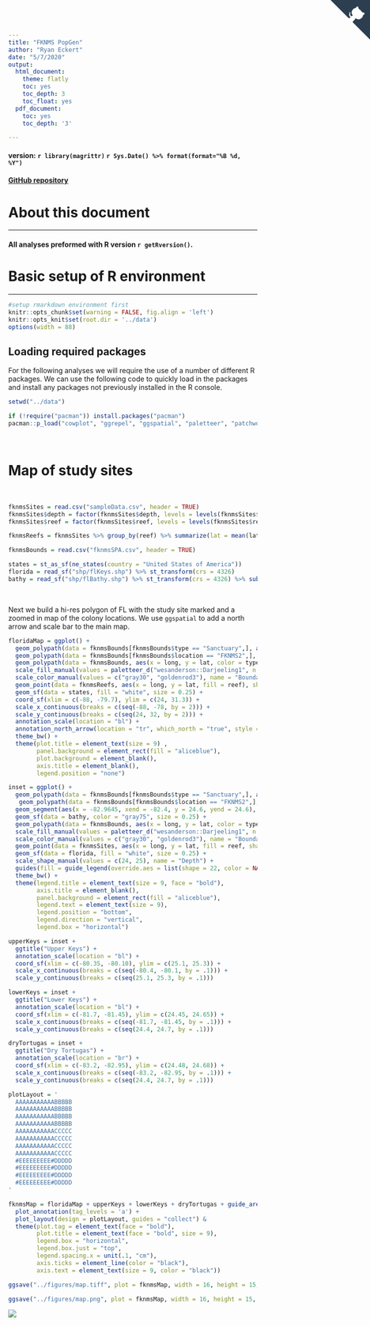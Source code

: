 ```yaml
---
title: "FKNMS PopGen"
author: "Ryan Eckert"
date: "5/7/2020"
output:
  html_document:
    theme: flatly
    toc: yes
    toc_depth: 3
    toc_float: yes
  pdf_document:
    toc: yes
    toc_depth: '3'

---
```

<a href="https://github.com/RyanEckert/FKNMS" class="github-corner" aria-label="View source on GitHub"><svg width="80" height="80" viewBox="0 0 250 250" style="fill:#2C3E50; color:#fff; position: absolute; top: 0; border: 0; right: 0;" aria-hidden="true"><path d="M0,0 L115,115 L130,115 L142,142 L250,250 L250,0 Z"></path><path d="M128.3,109.0 C113.8,99.7 119.0,89.6 119.0,89.6 C122.0,82.7 120.5,78.6 120.5,78.6 C119.2,72.0 123.4,76.3 123.4,76.3 C127.3,80.9 125.5,87.3 125.5,87.3 C122.9,97.6 130.6,101.9 134.4,103.2" fill="currentColor" style="transform-origin: 130px 106px;" class="octo-arm"></path><path d="M115.0,115.0 C114.9,115.1 118.7,116.5 119.8,115.4 L133.7,101.6 C136.9,99.2 139.9,98.4 142.2,98.6 C133.8,88.0 127.5,74.4 143.8,58.0 C148.5,53.4 154.0,51.2 159.7,51.0 C160.3,49.4 163.2,43.6 171.4,40.1 C171.4,40.1 176.1,42.5 178.8,56.2 C183.1,58.6 187.2,61.8 190.9,65.4 C194.5,69.0 197.7,73.2 200.1,77.6 C213.8,80.2 216.3,84.9 216.3,84.9 C212.7,93.1 206.9,96.0 205.4,96.6 C205.1,102.4 203.0,107.8 198.3,112.5 C181.9,128.9 168.3,122.5 157.7,114.1 C157.9,116.9 156.7,120.9 152.7,124.9 L141.0,136.5 C139.8,137.7 141.6,141.9 141.8,141.8 Z" fill="currentColor" class="octo-body"></path></svg></a><style>.github-corner:hover .octo-arm{animation:octocat-wave 560ms ease-in-out}@keyframes octocat-wave{0%,100%{transform:rotate(0)}20%,60%{transform:rotate(-25deg)}40%,80%{transform:rotate(10deg)}}@media (max-width:500px){.github-corner:hover .octo-arm{animation:none}.github-corner .octo-arm{animation:octocat-wave 560ms ease-in-out}}</style>

#### version: `r library(magrittr)` `r Sys.Date() %>% format(format="%B %d, %Y")`

#### [GitHub repository](https://github.com/RyanEckert/FKNMS.git){target="_blank"}

# About this document
***
#### All analyses preformed with R version `r getRversion()`.


# Basic setup of R environment
***

```r
#setup rmarkdown environment first
knitr::opts_chunk$set(warning = FALSE, fig.align = 'left')
knitr::opts_knit$set(root.dir = '../data')
options(width = 88)
```

## Loading required packages
For the following analyses we will require the use of a number of different R packages. We can use the following code to quickly load in the packages and install any packages not previously installed in the R console.

```r
setwd("../data")

if (!require("pacman")) install.packages("pacman")
pacman::p_load("cowplot", "ggrepel", "ggspatial", "paletteer", "patchwork", "rgdal", "rnaturalearth", "sf", "tidyverse")
```
<br>

# Map of study sites

<br>

```r
fknmsSites = read.csv("sampleData.csv", header = TRUE)
fknmsSites$depth = factor(fknmsSites$depth, levels = levels(fknmsSites$depth)[c(2,1)])
fknmsSites$reef = factor(fknmsSites$reef, levels = levels(fknmsSites$reef)[c(2, 5, 1, 4, 3)])

fknmsReefs = fknmsSites %>% group_by(reef) %>% summarize(lat = mean(lat), long = mean(long))

fknmsBounds = read.csv("fknmsSPA.csv", header = TRUE)

states = st_as_sf(ne_states(country = "United States of America"))
florida = read_sf("shp/flKeys.shp") %>% st_transform(crs = 4326)
bathy = read_sf("shp/flBathy.shp") %>% st_transform(crs = 4326) %>% subset(subset = DATASET %in% c("fl_shelf", "fl_coast"))

```
<br>

Next we build a hi-res polygon of FL with the study site marked and a zoomed in map of the colony locations. We use `ggspatial` to add a north arrow and scale bar to the main map.
```r
floridaMap = ggplot() +
  geom_polypath(data = fknmsBounds[fknmsBounds$type == "Sanctuary",], aes(x = long, y = lat, group = location), alpha = 0.1, fill = "black", color = NA) +
  geom_polypath(data = fknmsBounds[fknmsBounds$location == "FKNMS2",], aes(x = long, y = lat), fill = "aliceblue", color = NA) +
  geom_polypath(data = fknmsBounds, aes(x = long, y = lat, color = type, group = location), fill = NA) +
  scale_fill_manual(values = paletteer_d("wesanderson::Darjeeling1", n = 5, type = "continuous"), name = "Reef") +
  scale_color_manual(values = c("gray30", "goldenrod3"), name = "Boundaries", labels = c("FKNMS", "SPA")) +
  geom_point(data = fknmsReefs, aes(x = long, y = lat, fill = reef), shape = 21, size = 2) +
  geom_sf(data = states, fill = "white", size = 0.25) +
  coord_sf(xlim = c(-88, -79.7), ylim = c(24, 31.3)) +
  scale_x_continuous(breaks = c(seq(-88, -78, by = 2))) +
  scale_y_continuous(breaks = c(seq(24, 32, by = 2))) +
  annotation_scale(location = "bl") +
  annotation_north_arrow(location = "tr", which_north = "true", style = north_arrow_minimal()) +
  theme_bw() +
  theme(plot.title = element_text(size = 9) ,
        panel.background = element_rect(fill = "aliceblue"),
        plot.background = element_blank(),
        axis.title = element_blank(),
        legend.position = "none")

inset = ggplot() +
  geom_polypath(data = fknmsBounds[fknmsBounds$type == "Sanctuary",], aes(x = long, y = lat, group = location), alpha = 0.1, fill = "black", color = NA) +
   geom_polypath(data = fknmsBounds[fknmsBounds$location == "FKNMS2",], aes(x = long, y = lat), fill = "aliceblue", color = NA) +
  geom_segment(aes(x = -82.9645, xend = -82.4, y = 24.6, yend = 24.6), color = "gray92", size = .55) +
  geom_sf(data = bathy, color = "gray75", size = 0.25) +
  geom_polypath(data = fknmsBounds, aes(x = long, y = lat, color = type, group = location), fill = NA) +
  scale_fill_manual(values = paletteer_d("wesanderson::Darjeeling1", n = 5, type = "continuous"), name = "Reef") +
  scale_color_manual(values = c("gray30", "goldenrod3"), name = "Boundaries", labels = c("FKNMS", "SPA")) +
  geom_point(data = fknmsSites, aes(x = long, y = lat, fill = reef, shape = depth), size = 1.5) +
  geom_sf(data = florida, fill = "white", size = 0.25) +
  scale_shape_manual(values = c(24, 25), name = "Depth") +
  guides(fill = guide_legend(override.aes = list(shape = 22, color = NA, size = 4), order = 1), shape = guide_legend(override.aes = list(size = 3), order = 2), color = guide_legend(override.aes = list(fill = "black", alpha = 0.1), order = 3)) +
  theme_bw() +
  theme(legend.title = element_text(size = 9, face = "bold"),
        axis.title = element_blank(),
        panel.background = element_rect(fill = "aliceblue"),
        legend.text = element_text(size = 9),
        legend.position = "bottom",
        legend.direction = "vertical",
        legend.box = "horizontal")

upperKeys = inset +
  ggtitle("Upper Keys") +
  annotation_scale(location = "bl") +
  coord_sf(xlim = c(-80.35, -80.10), ylim = c(25.1, 25.3)) +
  scale_x_continuous(breaks = c(seq(-80.4, -80.1, by = .1))) +
  scale_y_continuous(breaks = c(seq(25.1, 25.3, by = .1)))

lowerKeys = inset +
  ggtitle("Lower Keys") +
  annotation_scale(location = "bl") +
  coord_sf(xlim = c(-81.7, -81.45), ylim = c(24.45, 24.65)) +
  scale_x_continuous(breaks = c(seq(-81.7, -81.45, by = .1))) +
  scale_y_continuous(breaks = c(seq(24.4, 24.7, by = .1)))

dryTortugas = inset +
  ggtitle("Dry Tortugas") +
  annotation_scale(location = "br") +
  coord_sf(xlim = c(-83.2, -82.95), ylim = c(24.48, 24.68)) +
  scale_x_continuous(breaks = c(seq(-83.2, -82.95, by = .1))) +
  scale_y_continuous(breaks = c(seq(24.4, 24.7, by = .1)))

plotLayout = '
  AAAAAAAAAAABBBBB
  AAAAAAAAAAABBBBB
  AAAAAAAAAAABBBBB
  AAAAAAAAAAABBBBB
  AAAAAAAAAAACCCCC
  AAAAAAAAAAACCCCC
  AAAAAAAAAAACCCCC
  AAAAAAAAAAACCCCC
  #EEEEEEEEE#DDDDD
  #EEEEEEEEE#DDDDD
  #EEEEEEEEE#DDDDD
  #EEEEEEEEE#DDDDD
'

fknmsMap = floridaMap + upperKeys + lowerKeys + dryTortugas + guide_area() +
  plot_annotation(tag_levels = 'a') +
  plot_layout(design = plotLayout, guides = "collect") &
  theme(plot.tag = element_text(face = "bold"),
        plot.title = element_text(face = "bold", size = 9),
        legend.box = "horizontal",
        legend.box.just = "top",
        legend.spacing.x = unit(.1, "cm"),
        axis.ticks = element_line(color = "black"),
        axis.text = element_text(size = 9, color = "black"))

ggsave("../figures/map.tiff", plot = fknmsMap, width = 16, height = 15, units = "cm", dpi = 600)

ggsave("../figures/map.png", plot = fknmsMap, width = 16, height = 15, units = "cm", dpi = 600)

```
![](../figures/map.png)
<br>
